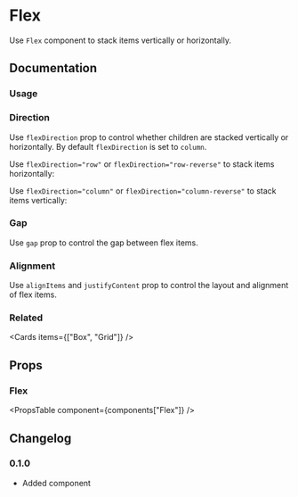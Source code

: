 
# Flex

Use `Flex` component to stack items vertically or horizontally.

## Documentation

### Usage

<Demo component="flex/usage" />

### Direction

Use `flexDirection` prop to control whether children are stacked vertically or horizontally. By default `flexDirection` is set to `column`.

Use `flexDirection="row"` or `flexDirection="row-reverse"` to stack items horizontally:

<Demo component="flex/horizontal-usage" />

Use `flexDirection="column"` or `flexDirection="column-reverse"` to stack items vertically:

<Demo component="flex/vertical-usage" />

### Gap

Use `gap` prop to control the gap between flex items.

<Demo component="flex/gap-usage" />

### Alignment

Use `alignItems` and `justifyContent` prop to control the layout and alignment of flex items.

<Demo component="flex/alignment-usage" />

### Related

<Cards items={["Box", "Grid"]} />

## Props

### Flex

<PropsTable component={components["Flex"]} />

## Changelog

### 0.1.0

- Added component
